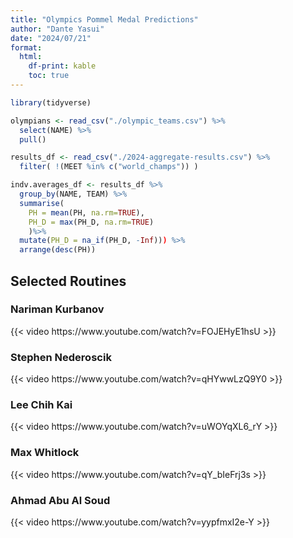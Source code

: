 ```yaml
---
title: "Olympics Pommel Medal Predictions"
author: "Dante Yasui"
date: "2024/07/21"
format:
  html:
    df-print: kable
    toc: true
---
```


```r
library(tidyverse)

olympians <- read_csv("./olympic_teams.csv") %>%
  select(NAME) %>% 
  pull()

results_df <- read_csv("./2024-aggregate-results.csv") %>% 
  filter( !(MEET %in% c("world_champs")) )

indv.averages_df <- results_df %>% 
  group_by(NAME, TEAM) %>% 
  summarise(
    PH = mean(PH, na.rm=TRUE),
    PH_D = max(PH_D, na.rm=TRUE)
    )%>% 
  mutate(PH_D = na_if(PH_D, -Inf))) %>% 
  arrange(desc(PH)) 
```

## Selected Routines

### Nariman Kurbanov
{{< video https://www.youtube.com/watch?v=FOJEHyE1hsU >}}

### Stephen Nederoscik
{{< video https://www.youtube.com/watch?v=qHYwwLzQ9Y0 >}}

### Lee Chih Kai
{{< video https://www.youtube.com/watch?v=uWOYqXL6_rY >}}

### Max Whitlock
{{< video https://www.youtube.com/watch?v=qY_bIeFrj3s >}}

### Ahmad Abu Al Soud
{{< video https://www.youtube.com/watch?v=yypfmxI2e-Y >}}
